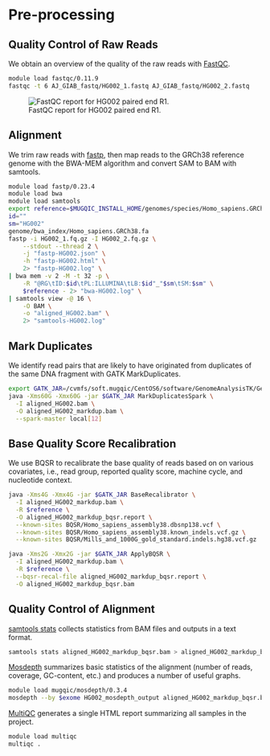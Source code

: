 # Pre-processing {#align}

## Quality Control of Raw Reads

We obtain an overview of the quality of the raw reads with [FastQC](http://www.bioinformatics.babraham.ac.uk/projects/fastqc/).

```bash
module load fastqc/0.11.9
fastqc -t 6 AJ_GIAB_fastq/HG002_1.fastq AJ_GIAB_fastq/HG002_2.fastq
```

![FastQC report for HG002 paired end R1.](images/fastqc.png)

## Alignment

We trim raw reads with [fastp](https://github.com/OpenGene/fastp), then map reads to the GRCh38 reference genome with the BWA-MEM algorithm and convert SAM to BAM with samtools.

```bash
module load fastp/0.23.4
module load bwa
module load samtools
export reference=$MUGQIC_INSTALL_HOME/genomes/species/Homo_sapiens.GRCh38/
id=""
sm="HG002"
genome/bwa_index/Homo_sapiens.GRCh38.fa
fastp -i HG002_1.fq.gz -I HG002_2.fq.gz \
    --stdout --thread 2 \
    -j "fastp-HG002.json" \
    -h "fastp-HG002.html" \
    2> "fastp-HG002.log" \
| bwa mem -v 2 -M -t 32 -p \
    -R "@RG\tID:$id\tPL:ILLUMINA\tLB:$id"_"$sm\tSM:$sm" \
    $reference - 2> "bwa-HG002.log" \
| samtools view -@ 16 \
    -O BAM \
    -o "aligned_HG002.bam" \
    2> "samtools-HG002.log"
```

## Mark Duplicates

We identify read pairs that are likely to have originated from duplicates of the same DNA fragment with GATK MarkDuplicates.

```bash
export GATK_JAR=/cvmfs/soft.mugqic/CentOS6/software/GenomeAnalysisTK/GenomeAnalysisTK-4.1.8.1/gatk-package-4.1.8.1-local.jar
java -Xms60G -Xmx60G -jar $GATK_JAR MarkDuplicatesSpark \
  -I aligned_HG002.bam \
  -O aligned_HG002_markdup.bam \
  --spark-master local[12]
```

## Base Quality Score Recalibration

We use BQSR to recalibrate the base quality of reads based on on various covariates, i.e., read group, reported quality score, machine cycle, and nucleotide context.

```bash
java -Xms4G -Xmx4G -jar $GATK_JAR BaseRecalibrator \
  -I aligned_HG002_markdup.bam \
  -R $reference \
  -O aligned_HG002_markdup_bqsr.report \
  --known-sites BQSR/Homo_sapiens_assembly38.dbsnp138.vcf \
  --known-sites BQSR/Homo_sapiens_assembly38.known_indels.vcf.gz \
  --known-sites BQSR/Mills_and_1000G_gold_standard.indels.hg38.vcf.gz

java -Xms2G -Xmx2G -jar $GATK_JAR ApplyBQSR \
  -I aligned_HG002_markdup.bam \
  -R $reference \
  --bqsr-recal-file aligned_HG002_markdup_bqsr.report \
  -O aligned_HG002_markdup_bqsr.bam
```

## Quality Control of Alignment

[samtools stats](https://www.htslib.org/doc/samtools.html) collects statistics from BAM files and outputs in a text format.

```bash
samtools stats aligned_HG002_markdup_bqsr.bam > aligned_HG002_markdup_bqsr_stats.txt
```

[Mosdepth](https://github.com/brentp/mosdepth) summarizes basic statistics of the alignment (number of reads, coverage, GC-content, etc.) and produces a number of useful graphs.

```bash
module load mugqic/mosdepth/0.3.4
mosdepth --by $exome HG002_mosdepth_output aligned_HG002_markdup_bqsr.bam
```

[MultiQC](http://multiqc.info/) generates a single HTML report summarizing all samples in the project.

```bash
module load multiqc
multiqc .
```

